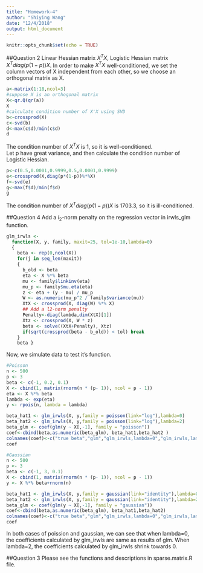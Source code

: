 ```yaml
---
title: "Homework-4"
author: "Shiying Wang"
date: "12/4/2018"
output: html_document
---
```


```r
knitr::opts_chunk$set(echo = TRUE)
```

##Question 2
Linear Hessian matrix $X^TX$,
Logistic Hessian matrix $X^Tdiag(p(1-p))X$.
In order to make $X^TX$ well-conditioned, we set the column vectors of X independent from each other, so we choose an orthogonal matrix as X.
```r
a<-matrix(1:18,ncol=3)
#suppose X is an orthogonal matrix
X<-qr.Q(qr(a))
X
#calculate condition number of X'X using SVD
b<-crossprod(X)
c<-svd(b)
d<-max(c$d)/min(c$d)
d
```
The condition number of $X^TX$ is 1, so it is well-conditioned.  
Let p have great variance, and then calculate the condition number of Logistic Hessian.  
```r
p<-c(0.5,0.0001,0.9999,0.5,0.0001,0.9999)
e<-crossprod(X,diag(p*(1-p))%*%X)
f<-svd(e)
g<-max(f$d)/min(f$d)
g
```
The condition number of $X^Tdiag(p(1-p))X$ is 1703.3, so it is ill-conditioned.   

##Question 4
Add a $l_2$-norm penalty on the regression vector in irwls_glm function.
```r
glm_irwls <-
  function(X, y, family, maxit=25, tol=1e-10,lambda=0)
  {
    beta <- rep(0,ncol(X))
    for(j in seq_len(maxit))
    {
      b_old <- beta
      eta <- X %*% beta
      mu <- family$linkinv(eta)
      mu_p <- family$mu.eta(eta)
      z <- eta + (y - mu) / mu_p
      W <- as.numeric(mu_p^2 / family$variance(mu))
      XtX <- crossprod(X, diag(W) %*% X)
      ## Add a l2-norm penalty
      Penalty<-diag(lambda,dim(XtX)[1])
      Xtz <- crossprod(X, W * z)
      beta <- solve((XtX+Penalty), Xtz)
      if(sqrt(crossprod(beta - b_old)) < tol) break
    }
    beta }
```
Now, we simulate data to test it's function.
```r
#Poisson
n <- 500
p <- 3
beta <- c(-1, 0.2, 0.1)
X <- cbind(1, matrix(rnorm(n * (p- 1)), ncol = p - 1))
eta <- X %*% beta
lambda <- exp(eta)
y <- rpois(n, lambda = lambda)

beta_hat1 <- glm_irwls(X, y,family = poisson(link="log"),lambda=0)
beta_hat2 <- glm_irwls(X, y,family = poisson(link="log"),lambda=2)
beta_glm <- coef(glm(y ~ X[,-1], family = "poisson"))
coef<-cbind(beta,as.numeric(beta_glm), beta_hat1,beta_hat2 )
colnames(coef)<-c("true beta","glm","glm_irwls,lambda=0","glm_irwls,lambda=2")
coef
```

```r
#Gaussian
n <- 500
p <- 3
beta <- c(-1, 3, 0.1)
X <- cbind(1, matrix(rnorm(n * (p- 1)), ncol = p - 1))
y <- X %*% beta+rnorm(n)

beta_hat1 <- glm_irwls(X, y,family = gaussian(link="identity"),lambda=0)
beta_hat2 <- glm_irwls(X, y,family = gaussian(link="identity"),lambda=2)
beta_glm <- coef(glm(y ~ X[,-1], family = "gaussian"))
coef<-cbind(beta,as.numeric(beta_glm), beta_hat1,beta_hat2)
colnames(coef)<-c("true beta","glm","glm_irwls,lambda=0","glm_irwls,lambda=2")
coef
```
In both cases of poission and gaussian, we can see that when lambda=0, the coefficients calculated by glm_irwls are same as results of glm. When lambda=2, the coefficients calculated by glm_irwls shrink towards 0. 

##Question 3
Please see the functions and descriptions in sparse.matrix.R file.